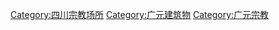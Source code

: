 [[Category:四川宗教场所|Category:四川宗教场所]]
[[Category:广元建筑物|Category:广元建筑物]]
[[Category:广元宗教|Category:广元宗教]]